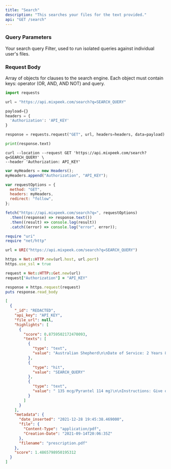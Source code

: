 ```yaml
---
title: "Search"
description: "This searches your files for the text provided."
api: "GET /search"
---
```


### Query Parameters

<ParamField query="q" required type="string">
  Your search query
</ParamField>

<ParamField query="user_id" type="string">
  Filter, used to run isolated queries against individual user's files.
</ParamField>

### Request Body

<ParamField body="clauses" type="object[]">
  Array of objects for clauses to the search engine. Each object must contain
  keys: operator (OR, AND, AND NOT) and query.
</ParamField>

<RequestExample>

```python Python
import requests

url = "https://api.mixpeek.com/search?q=SEARCH_QUERY"

payload={}
headers = {
  'Authorization': 'API_KEY'
}

response = requests.request("GET", url, headers=headers, data=payload)

print(response.text)
```

```shell Shell
curl --location --request GET 'https://api.mixpeek.com/search?q=SEARCH_QUERY' \
--header 'Authorization: API_KEY'
```

```javascript JavaScript
var myHeaders = new Headers();
myHeaders.append("Authorization", "API_KEY");

var requestOptions = {
  method: "GET",
  headers: myHeaders,
  redirect: "follow",
};

fetch("https://api.mixpeek.com/search?q=", requestOptions)
  .then((response) => response.text())
  .then((result) => console.log(result))
  .catch((error) => console.log("error", error));
```

```ruby Ruby
require "uri"
require "net/http"

url = URI("https://api.mixpeek.com/search?q=SEARCH_QUERY")

https = Net::HTTP.new(url.host, url.port)
https.use_ssl = true

request = Net::HTTP::Get.new(url)
request["Authorization"] = "API_KEY"

response = https.request(request)
puts response.read_body
```

</RequestExample>

<ResponseExample>

```json
[
  {
    "_id": "REDACTED",
    "api_key": "API_KEY",
    "file_url": null,
    "highlights": [
      {
        "score": 0.8759502172470093,
        "texts": [
          {
            "type": "text",
            "value": "Australian Shepherd\n\nDate of Service: 2 Years 8 Months\n\nPrescription\nExpiration Date:\n\nWeight: 41.75\n\nSex: Female\n\n℞  Heartgard Plus Green 26-50 lbs ("
          },
          {
            "type": "hit",
            "value": "SEARCH_QUERY"
          },
          {
            "type": "text",
            "value": " 135 mcg/Pyrantel 114 mg)\n\nInstructions: Give one chewable tablet by mouth once monthly for protection against heartworms, and the treatment and\ncontrol of roundworms, and hookworms."
          }
        ]
      }
    ],
    "metadata": {
      "date_inserted": "2021-12-28 19:45:38.469000",
      "file": {
        "Content-Type": "application/pdf",
        "Creation-Date": "2021-09-14T20:06:35Z"
      },
      "filename": "prescription.pdf"
    },
    "score": 1.4865798950195312
  }
]
```

</ResponseExample>
